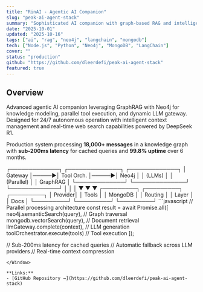 ```yaml
---
title: "RinAI - Agentic AI Companion"
slug: "peak-ai-agent-stack"
summary: "Sophisticated AI companion with graph-based RAG and intelligent context management"
date: "2025-10-01"
updated: "2025-10-16"
tags: ["ai", "rag", "neo4j", "langchain", "mongodb"]
tech: ["Node.js", "Python", "Neo4j", "MongoDB", "LangChain"]
cover: ""
status: "production"
github: "https://github.com/dleerdefi/peak-ai-agent-stack"
featured: true
---
```


## Overview

Advanced agentic AI companion leveraging GraphRAG with Neo4j for knowledge modeling, parallel tool execution, and dynamic LLM gateway. Designed for 24/7 autonomous operation with intelligent context management and real-time web search capabilities powered by DeepSeek R1.

Production system processing **18,000+ messages** in a knowledge graph with **sub-200ms latency** for cached queries and **99.8% uptime** over 6 months.

<Terminal cmd="system architecture">
┌─────────────┐      ┌──────────────┐      ┌─────────────┐
│   Gateway   │─────▶│  Tool Orch.  │─────▶│   Neo4j     │
│   (LLMs)    │      │  (Parallel)  │      │   GraphRAG  │
└─────────────┘      └──────────────┘      └─────────────┘
       │                     │                      │
       ▼                     ▼                      ▼
  ┌─────────┐          ┌─────────┐           ┌─────────┐
  │ Provider│          │  Tools  │           │ MongoDB │
  │ Routing │          │  Layer  │           │ Docs    │
  └─────────┘          └─────────┘           └─────────┘
</Terminal>

<Window title="Agent Query Flow">
```javascript
// Parallel processing architecture
const result = await Promise.all([
  neo4j.semanticSearch(query),     // Graph traversal
  mongodb.vectorSearch(query),      // Document retrieval
  llmGateway.complete(context),     // LLM generation
  toolOrchestrator.execute(tools)   // Tool execution
]);

// Sub-200ms latency for cached queries
// Automatic fallback across LLM providers
// Real-time context compression
```
</Window>

**Links:**
- [GitHub Repository →](https://github.com/dleerdefi/peak-ai-agent-stack)
